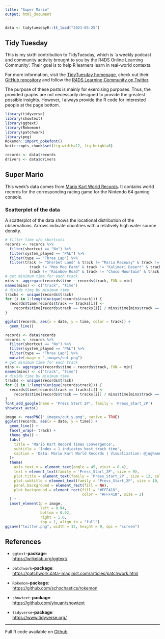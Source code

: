 ```yaml
---
title: "Super Mario"
output: html_document
---
```



```r
data <- tidytuesdayR::tt_load("2021-05-25")
```

## Tidy Tuesday

This is my sixth contribution to TidyTuesday, which is 'a weekly podcast and community activity brought to you by the R4DS Online Learning Community'. Their goal is to help R learners learn in real-world contexts. 

For more information, visit the [TidyTuesday homepage](https://www.tidytuesday.com/), check out their [GitHub repository](https://github.com/rfordatascience/tidytuesday) and follow the [R4DS Learning Community on Twitter](https://twitter.com/R4DScommunity).

The purpose of these posts is mainly for exercising purposes. Thus, the provided graphs are not necessarily designed to provide the greatest possible insights. However, I always provide the R code for interested people at the page bottom.

```r
library(tidyverse)
library(showtext)
library(ggtext)
library(Rokemon)
library(patchwork)
library(png)
Rokemon::import_pokefont()
knitr::opts_chunk$set(fig.width=12, fig.height=6) 

records <- data$records
drivers <- data$drivers
```

## Super Mario

This week's data comes from [Mario Kart World Records](https://mkwrs.com/). It contains world records for the corresponding racing game for the Nintendo 64 gaming console. 

### Scatterplot of the data

A scatterplot of the data shows the locational distribution of the observations. Arrows indicate countries with a relatively high water source density.

```r
# filter time w/o shortcuts
records <- records %>%
  filter(shortcut == "No") %>%
  filter(system_played == "PAL") %>%
  filter(type == "Three Lap") %>%
  filter(track != "Sherbet Land" & track != "Mario Raceway" & track != "Toad's Turnpike" &
           track != "Moo Moo Farm" & track != "Kalimari Desert" & track != "Bowser's Castle" & 
           track != "Rainbow Road" & track != "Choco Mountain" & track != "Yoshi Valley")
# get minimum time for each track
mins <- aggregate(records$time ~ records$track, FUN = min)
names(mins) <- c("track", "time")
# divide time by minimum time
tracks <- unique(records$track)
for (i in 1:length(unique(records$track))) {
  records$time[records$track == tracks[i]] <- 
    records$time[records$track == tracks[i]] / mins$time[mins$track == tracks[i]]
}
```
```r
ggplot(records, aes(x = date, y = time, color = track)) +
  geom_line()
```

```r
records <- data$records
records <- records %>%
  filter(shortcut == "No") %>%
  filter(system_played == "PAL") %>%
  filter(type == "Three Lap") %>%
  mutate(image = "_images/cut.png")
# get minimum time for each track
mins <- aggregate(records$time ~ records$track, FUN = min)
names(mins) <- c("track", "time")
# divide time by minimum time
tracks <- unique(records$track)
for (i in 1:length(unique(records$track))) {
  records$time[records$track == tracks[i]] <- 
    records$time[records$track == tracks[i]] / mins$time[mins$track == tracks[i]]
}
font_add_google(name = 'Press Start 2P', family = 'Press_Start_2P')
showtext_auto()

image <- readPNG("_images/cut_y.png", native = TRUE)
ggplot(records, aes(x = date, y = time)) +
  geom_line() +
  facet_wrap(~ track) + 
  theme_gba() +
  labs(
    title = 'Mario Kart Record Times Convergence', 
    subtitle = 'Index = 1 indicates best track time', 
    caption = 'Data: Mario Kart World Records | Visualization: @jugRanna'
  )+
  theme(
    axis.text.x = element_text(angle = 45, vjust = 0.4),
    text = element_text(family = 'Press_Start_2P', size = 9),
    plot.title = element_text(family = 'Press_Start_2P', size = 12, colour = 'blue'),
    plot.subtitle = element_text(family = 'Press_Start_2P', size = 10, colour = 'blue'),
    panel.background = element_rect(fill = NA),
    plot.background = element_rect(fill = "#FFF418",
                                   color = "#FFF418", size = 2)
  ) +
  inset_element(p = image,
                left = 0.94,
                bottom = 0.92,
                right = 1.0,
                top = 1, align_to = "full")
ggsave("twitter.png", width = 12, height = 9, dpi = "screen")
```

## References

- `ggtext`**-package**:  
<https://wilkelab.org/ggtext/>

- `patchwork`**-package**:  
<https://patchwork.data-imaginist.com/articles/patchwork.html>

- `Rokemon`**-package**:  
<https://github.com/schochastics/rokemon>

- `showtext`**-package**:  
<https://github.com/yixuan/showtext>

- `tidyverse`**-package**:  
<https://www.tidyverse.org/>

--------------------------------------------------

Full R code available on [Github](https://github.com/jgranna/tidytuesday/tree/main/2021-05-25).